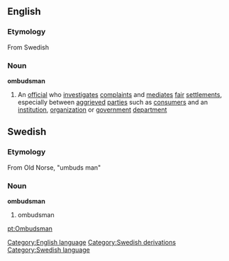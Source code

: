 == English ==
=== Etymology ===
From Swedish
===Noun===
{{wikipedia}}
'''ombudsman'''
#An [[official]] who [[investigate]]s [[complaint]]s and [[mediate]]s [[fair]] [[settlement]]s, especially between [[aggrieved]] [[parties]] such as [[consumer]]s and an [[institution]], [[organization]] or [[government]] [[department]]
== Swedish ==
=== Etymology ===
From Old Norse, "umbuds man"

===Noun===
'''ombudsman'''
# ombudsman
[[Category:English language]]
[[Category:Swedish derivations]]
[[Category:Swedish language]]
[[pt:Ombudsman]]